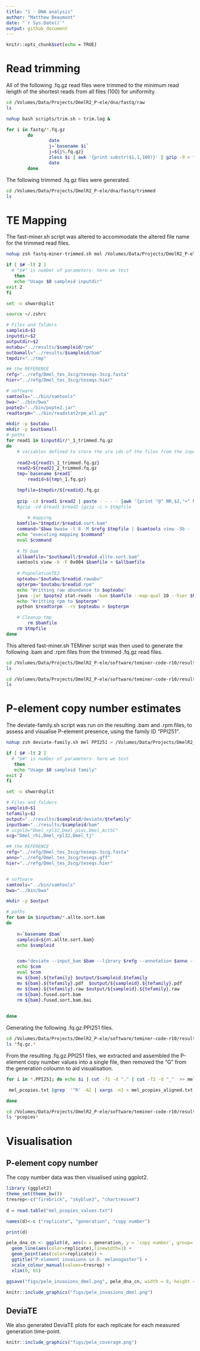 ```yaml
---
title: "1 - DNA analysis"
author: "Matthew Beaumont"
date: "`r Sys.Date()`"
output: github_document
---
```


```bash
knitr::opts_chunk$set(echo = TRUE)
```

# Read trimming

All of the following .fq.gz read files were trimmed to the minimum read length of the shortest reads from all files (100) for uniformity.

```bash
cd /Volumes/Data/Projects/DmelR2_P-ele/dna/fastq/raw 
ls
```

```bash
nohup bash scripts/trim.sh > trim.log &
```

```bash
for i in fastq/*.fq.gz
        do 
                date
                j=`basename $i`
                j=${j%.fq.gz}
                zless $i | awk '{print substr($1,1,100)}' | gzip -9 > fastq/trimmed/${j}_trimmed.fq.gz
                date
        done
```

The following trimmed .fq.gz files were generated.

```bash
cd /Volumes/Data/Projects/DmelR2_P-ele/dna/fastq/trimmed
ls
```

# TE Mapping

The fast-miner.sh script was altered to accommodate the altered file name for the trimmed read files.

```bash
nohup zsh fastq-miner-trimmed.sh mel /Volumes/Data/Projects/DmelR2_P-ele/fastq/trimmed > /Volumes/Data/Projects/DmelR2_P-ele/logs/mel.log &
```

```bash
if [ $# -lt 2 ]
  # "$#" is number of parameters- here we test
   then
   echo "Usage $0 sampleid inputdir"
exit 2
fi

set -o shwordsplit

source ~/.zshrc

# Files and folders
sampleid=$1
inputdir=$2
outputdir=$2
outabu="../results/$sampleid/rpm"
outbamall="../results/$sampleid/bam"
tmpdir="../tmp"

## the REFERENCE 
refg="../refg/Dmel_tes_3scg/teseqs-3scg.fasta"
hier="../refg/Dmel_tes_3scg/teseqs.hier"

# software
samtools="../bin/samtools"
bwa="../bin/bwa"
popte2="../bin/popte2.jar"
readtorpm="../bin/readstat2rpm_all.py"

mkdir -p $outabu
mkdir -p $outbamall
# paths
for read1 in $inputdir/*_1_trimmed.fq.gz
do
	# variables defined to store the sra ids of the files from the input directory
        
	read2=${read1%_1_trimmed.fq.gz}
	read2=${read2}_2_trimmed.fq.gz
	tmp=`basename $read1`
        readid=${tmp%_1.fq.gz}

	tmpfile=$tmpdir/${readid}.fq.gz
	
	gzip -cd $read1 $read2 | paste - - - - |awk '{print "@" NR,$2,"+" NR,$4}'|tr " " "\n" |gzip -c > $tmpfile
	#gzip -cd $read1 $read2 |gzip -c > $tmpfile
 
        # mapping
	bamfile="$tmpdir/$readid.sort.bam"
	command="$bwa bwasw -t 8 -M $refg $tmpfile | $samtools view -Sb - | $samtools sort -T $sraid.nnnn.bam -O bam -m 4G > $bamfile"
	echo "executing mapping $command"
	eval $command
 
	# TE bam
	allbamfile="$outbamall/$readid.allte.sort.bam"
	samtools view -b -F 0x004 $bamfile > $allbamfile
	
	# PopoolationTE2
	opteabu="$outabu/$readid.rawabu"
	opterpm="$outabu/$readid.rpm"
	echo "Writting raw abundance to $opteabu"
	java -jar $popte2 stat-reads --bam $bamfile --map-qual 10 --hier $hier --output $opteabu
	echo "Writting rpm to $opterpm"
	python $readtorpm --rs $opteabu > $opterpm 

	# Cleanup tmp
        rm $bamfile
	rm $tmpfile
done 
```

This altered fast-miner.sh TEMiner script was then used to generate the following .bam and .rpm files from the trimmed .fq.gz read files.

```bash
cd /Volumes/Data/Projects/DmelR2_P-ele/software/teminer-code-r10/results/mel/bam
ls

cd /Volumes/Data/Projects/DmelR2_P-ele/software/teminer-code-r10/results/mel/rpm
ls 
```

# P-element copy number estimates

The deviate-family.sh script was run on the resulting .bam and .rpm files, to assess and visualise P-element presence, using the family ID "PPI251".

```bash
nohup zsh deviate-family.sh mel PPI251 > /Volumes/Data/Projects/DmelR2_P-ele/logs/deviate_mel &
```

```bash

if [ $# -lt 2 ]
  # "$#" is number of parameters- here we test
   then
   echo "Usage $0 sampleid family"
exit 2
fi

set -o shwordsplit

# Files and folders
sampleid=$1
tefamily=$2
output="../results/$sampleid/deviate/$tefamily"
inputbam="../results/$sampleid/bam"
# scgold="Dmel_rpl32,Dmel_piwi,Dmel_Act5C"
scg="Dmel_rhi,Dmel_rpl32,Dmel_tj"

## the REFERENCE 
refg="../refg/Dmel_tes_3scg/teseqs-3scg.fasta"
anno="../refg/Dmel_tes_3scg/teseqs.gff"
hier="../refg/Dmel_tes_3scg/teseqs.hier"


# software
samtools="../bin/samtools"
bwa="../bin/bwa"

mkdir -p $output

# paths
for bam in $inputbam/*.allte.sort.bam
do
	
	n=`basename $bam` 
	sampleid=${n%.allte.sort.bam}
	echo $sampleid


	com="deviate --input_bam $bam --library $refg --annotation $anno --single_copy_genes $scg --families $tefamily --minID 1"
	echo $com
	eval $com
	mv ${bam}.${tefamily} $output/$sampleid.$tefamily
	mv ${bam}.${tefamily}.pdf  $output/${sampleid}.${tefamily}.pdf
	mv ${bam}.${tefamily}.raw $output/${sampleid}.${tefamily}.raw
	rm ${bam}.fused.sort.bam
	rm ${bam}.fused.sort.bam.bai

	
done 
```

Generating the following .fq.gz.PPI251 files.

```bash
cd /Volumes/Data/Projects/DmelR2_P-ele/software/teminer-code-r10/results/mel/deviate/PPI251
ls *fq.gz.*
```

From the resulting .fq.gz.PPI251 files, we extracted and assembled the P-element copy number values into a single file, then removed the "G" from the generation coloumn to aid visualisation.

```bash

for i in *.PPI251; do echo $i | cut -f1 -d "." | cut -f2 -d "_"  >> mel_pcopies.txt; grep "or " $i | cut -f5 -d " "  | cut -b 1-8 >> mel_pcopies.txt; done

 mel_pcopies.txt |grep  '^R' -A2 | xargs -n3 > mel_pcopies_aligned.txt

done
```

```bash
cd /Volumes/Data/Projects/DmelR2_P-ele/software/teminer-code-r10/results/mel/deviate/PPI251
ls *pcopies*
```

# Visualisation

## P-element copy number

The copy number data was then visualised using ggplot2.

```r
library (ggplot2)
theme_set(theme_bw())
tresrep<-c("firebrick", "skyblue3", "chartreuse4")
  
d = read.table("mel_pcopies_values.txt")

names(d)<-c ("replicate", "generation", "copy number")

print(d)

pele_dna_cn <- ggplot(d, aes(x = generation, y = `copy number`, group= replicate, linetype = replicate)) + 
  geom_line(aes(color=replicate),linewidth=1) +
  geom_point(aes(color=replicate)) +
  ggtitle("P-element invasions in D. melanogaster") +
  scale_colour_manual(values=tresrep) +
  xlim(0, 65)

ggsave("figs/pele_invasions_dmel.png", pele_dna_cn, width = 8, height = 5, dpi = 600)

knitr::include_graphics("figs/pele_invasions_dmel.png")

```

## DeviaTE

We also generated DeviaTE plots for each replicate for each measured generation time-point.




```R
knitr::include_graphics("figs/pele_coverage.png")

```
